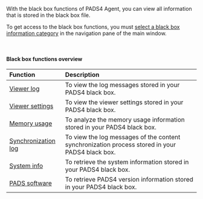 With the black box functions of PADS4 Agent, you can view all information that is stored in the black box file.

To get access to the black box functions, you must [select a black box information category](https://pads4documentation.blob.core.windows.net/agent/Content/Main%20Window/Navigation%20pane.htm) in the navigation pane of the main window.

 

#### **Black box functions overview**

| **Function**                                                                                                                                           | **Description**                                                                                 |
| :----------------------------------------------------------------------------------------------------------------------------------------------------- | :---------------------------------------------------------------------------------------------- |
| [Viewer log](https://pads4documentation.blob.core.windows.net/agent/Content/Remote%20management%20and%20monitoring/Viewer%20log.htm)                   | To view the log messages stored in your PADS4 black box.                                        |
| [Viewer settings](https://pads4documentation.blob.core.windows.net/agent/Content/Remote%20management%20and%20monitoring/Viewer%20settings.htm)         | To view the viewer settings stored in your PADS4 black box.                                     |
| [Memory usage](https://pads4documentation.blob.core.windows.net/agent/Content/Remote%20management%20and%20monitoring/Memory%20usage.htm)               | To analyze the memory usage information stored in your PADS4 black box.                         |
| [Synchronization log](https://pads4documentation.blob.core.windows.net/agent/Content/Remote%20management%20and%20monitoring/Synchronization%20log.htm) | To view the log messages of the content synchronization process stored in your PADS4 black box. |
| [System info](https://pads4documentation.blob.core.windows.net/agent/Content/Remote%20management%20and%20monitoring/System%20info.htm)                 | To retrieve the system information stored in your PADS4 black box.                              |
| [PADS software](https://pads4documentation.blob.core.windows.net/agent/Content/Remote%20management%20and%20monitoring/PADS%20software.htm)             | To retrieve PADS4 version information stored in your PADS4 black box.                           |